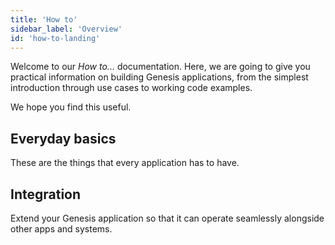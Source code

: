 ```yaml
---
title: 'How to'
sidebar_label: 'Overview'
id: 'how-to-landing'
---
```



Welcome to our *How to...* documentation. Here, we are going to give you practical information on building Genesis applications, from the simplest introduction through use cases to working code examples.

We hope you find this useful.


## Everyday basics
These are the things that every application has to have.

<Grid container>
    <Grid item xs={12} md={6} sx={{padding: '1%'}}>
        <QuickCard heading="Set up authorisation" link="/how-to/ht-auth/" text="Understand the principles of authorising your users at every level.">
        </QuickCard>
    </Grid>
    <Grid item xs={12} md={6} sx={{padding: '1%'}}>
        <QuickCard heading="Join tables and expose them" link="/how-to/ht-join-expose/" text="Join tables to create views - useful ways of looking at data. Then create queries so that these can be displayed at the front end.">
        </QuickCard>
    </Grid>
    <Grid item xs={12} md={6} sx={{padding: '1%'}}>
        <QuickCard heading="Handle complex data" link="/how-to/ht-nested-objects/" text="See how to set up nested objects to handle complex data structures, such as financial derivaties or counterparties with subsidiaries.">
        </QuickCard>
    </Grid>
    <Grid item xs={12} md={6} sx={{padding: '1%'}}>
        <QuickCard heading="Audit tables" link="/how-to/ht-audit/" text="Create audit tables to log every change to your key tables in the database.">
        </QuickCard>
    </Grid>
</Grid>

## Integration

Extend your Genesis application so that it can operate seamlessly alongside other apps and systems.

<Grid container>
    <Grid item xs={12} md={6} sx={{padding: '1%'}}>
        <QuickCard heading="Ingesting CSV files" link="/how-to/ht-ingest-csv/" text="Receive CSV files from an external source and update your database in the relevant way.">
        </QuickCard>
    </Grid>
    <Grid item xs={12} md={6} sx={{padding: '1%'}}>
        <QuickCard heading="Consuming and publishing Kafka data" link="/how-to/ht-consume-kafka/" text="Kafka is a standard messaging infrastructure used throughout financial markets.  Your app can _consume_ messages from Kafka topics, and _publish_ them to Kafka topics.  ">
        </QuickCard>
    </Grid>
    <Grid item xs={12} md={6} sx={{padding: '1%'}}>
        <QuickCard heading="Sending emails" link="/how-to/ht-notify-email/" text="Kafka is a standard messaging infrastructure used throughout financial markets.  Your app can consume messages from Kafka topics, and publish them to Kafka topics.  ">
        </QuickCard>
    </Grid>
    <Grid item xs={12} md={6} sx={{padding: '1%'}}>
        <QuickCard heading="Testing" link="/how-to/ht-prepare-test/" text="Find out how to prepare your system for automated testing. ">
        </QuickCard>
    </Grid>
</Grid>




